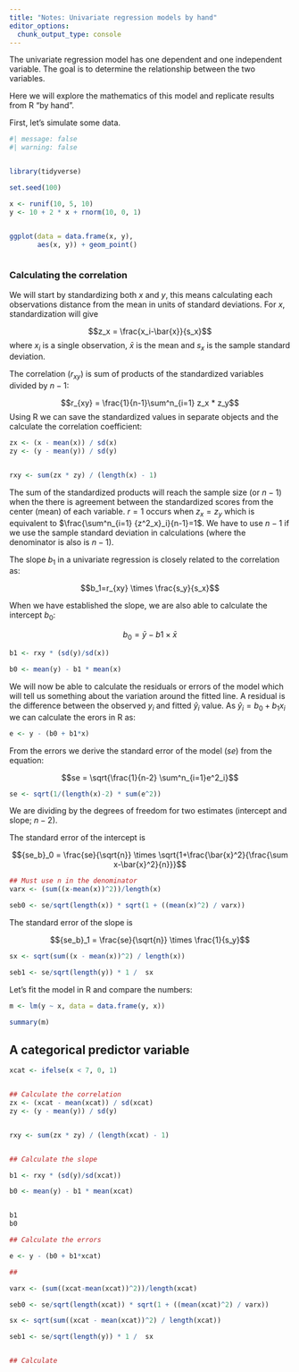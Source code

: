 ```yaml
---
title: "Notes: Univariate regression models by hand"
editor_options: 
  chunk_output_type: console
---
```



The univariate regression model has one dependent and one independent variable. The goal is to determine the relationship between the two variables. 


Here we will explore the mathematics of this model and replicate results from R "by hand".

First, let's simulate some data.


```r
#| message: false
#| warning: false


library(tidyverse)

set.seed(100)

x <- runif(10, 5, 10)
y <- 10 + 2 * x + rnorm(10, 0, 1)


ggplot(data = data.frame(x, y), 
       aes(x, y)) + geom_point()



```


### Calculating the correlation

We will start by standardizing both $x$ and $y$, this means calculating each observations distance from the mean in units of standard deviations. For $x$, standardization will give

$$z_x = \frac{x_i-\bar{x}}{s_x}$$
where $x_i$ is a single observation, $\bar{x}$ is the mean and $s_x$ is the sample standard deviation.

The correlation ($r_{xy}$) is sum of products of the standardized variables divided by $n-1$:


$$r_{xy} = \frac{1}{n-1}\sum^n_{i=1} z_x * z_y$$
Using R we can save the standardized values in separate objects and the calculate the correlation coefficient:


```r


zx <- (x - mean(x)) / sd(x)
zy <- (y - mean(y)) / sd(y)


rxy <- sum(zx * zy) / (length(x) - 1)


```

The sum of the standardized products will reach the sample size (or $n - 1$) when the there is agreement between the standardized scores from the center (mean) of each variable. $r=1$ occurs when $z_x = z_y$ which is equivalent to $\frac{\sum^n_{i=1} {z^2_x}_i}{n-1}=1$. We have to use $n - 1$ if we use the sample standard deviation in calculations (where the denominator is also is $n-1$).

The slope $b_1$ in a univariate regression is closely related to the correlation as:

$$b_1=r_{xy} \times \frac{s_y}{s_x}$$

When we have established the slope, we are also able to calculate the intercept $b_0$:


$$b_0 = \bar{y} - b1 \times \bar{x}$$


```r

b1 <- rxy * (sd(y)/sd(x))

b0 <- mean(y) - b1 * mean(x)

```

We will now be able to calculate the residuals or errors of the model which will tell us something about the variation around the fitted line. A residual is the difference between the observed $y_i$ and fitted $\hat{y}_i$ value. As $\hat{y}_i = b_0 + b_1x_i$ we can calculate the erors in R as:

```r
e <- y - (b0 + b1*x)
```

From the errors we derive the standard error of the model ($se$) from the equation:

$$se = \sqrt{\frac{1}{n-2} \sum^n_{i=1}e^2_i}$$
```r

se <- sqrt(1/(length(x)-2) * sum(e^2)) 

```

We are dividing by the degrees of freedom for two estimates (intercept and slope; $n-2$). 

The standard error of the intercept is

$${se_b}_0 = \frac{se}{\sqrt{n}} \times \sqrt{1+\frac{\bar{x}^2}{\frac{\sum x-\bar{x}^2}{n}}}$$

```r
## Must use n in the denominator
varx <- (sum((x-mean(x))^2))/length(x)

seb0 <- se/sqrt(length(x)) * sqrt(1 + ((mean(x)^2) / varx))

```


The standard error of the slope is

$${se_b}_1 = \frac{se}{\sqrt{n}} \times \frac{1}{s_y}$$
```r
sx <- sqrt(sum((x - mean(x))^2) / length(x))

seb1 <- se/sqrt(length(y)) * 1 /  sx

```


Let's fit the model in R and compare the numbers:


```r

m <- lm(y ~ x, data = data.frame(y, x))

summary(m)

```


## A categorical predictor variable


```r

xcat <- ifelse(x < 7, 0, 1)


## Calculate the correlation 
zx <- (xcat - mean(xcat)) / sd(xcat)
zy <- (y - mean(y)) / sd(y)


rxy <- sum(zx * zy) / (length(xcat) - 1)


## Calculate the slope 

b1 <- rxy * (sd(y)/sd(xcat))

b0 <- mean(y) - b1 * mean(xcat)


b1
b0

## Calculate the errors

e <- y - (b0 + b1*xcat)

## 

varx <- (sum((xcat-mean(xcat))^2))/length(xcat)

seb0 <- se/sqrt(length(xcat)) * sqrt(1 + ((mean(xcat)^2) / varx))

sx <- sqrt(sum((xcat - mean(xcat))^2) / length(xcat))

seb1 <- se/sqrt(length(y)) * 1 /  sx


## Calculate 





```









